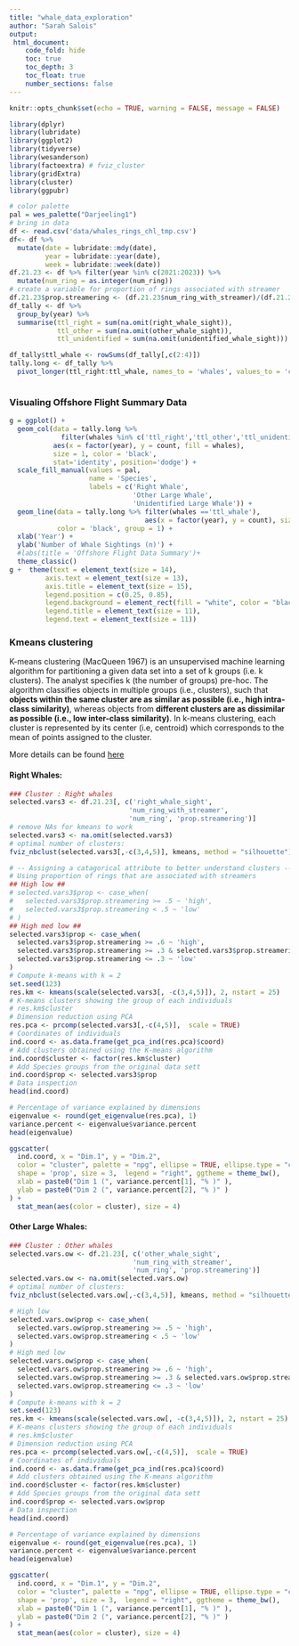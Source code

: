 ```yaml
---
title: "whale_data_exploration"
author: "Sarah Salois"
output: 
 html_document:
    code_fold: hide
    toc: true
    toc_depth: 3
    toc_float: true
    number_sections: false
---
```


```r
knitr::opts_chunk$set(echo = TRUE, warning = FALSE, message = FALSE)
```

```r
library(dplyr)
library(lubridate)
library(ggplot2)
library(tidyverse)
library(wesanderson)
library(factoextra) # fviz_cluster
library(gridExtra)
library(cluster)
library(ggpubr)

```



```r
# color palette
pal = wes_palette("Darjeeling1")
# bring in data 
df <- read.csv('data/whales_rings_chl_tmp.csv')
df<- df %>% 
  mutate(date = lubridate::mdy(date),
         year = lubridate::year(date), 
         week = lubridate::week(date))
df.21.23 <- df %>% filter(year %in% c(2021:2023)) %>%
  mutate(num_ring = as.integer(num_ring))
# create a variable for proportion of rings associated with streamer
df.21.23$prop.streamering <- (df.21.23$num_ring_with_streamer)/(df.21.23$num_ring)
df_tally <- df %>%
  group_by(year) %>%
  summarise(ttl_right = sum(na.omit(right_whale_sight)), 
            ttl_other = sum(na.omit(other_whale_sight)), 
            ttl_unidentified = sum(na.omit(unidentified_whale_sight)))

df_tally$ttl_whale <- rowSums(df_tally[,c(2:4)])
tally.long <- df_tally %>%
  pivot_longer(ttl_right:ttl_whale, names_to = 'whales', values_to = 'count')



```

### Visualing Offshore Flight Summary Data

```r
g = ggplot() +
  geom_col(data = tally.long %>% 
             filter(whales %in% c('ttl_right','ttl_other','ttl_unidentified')),
           aes(x = factor(year), y = count, fill = whales), 
           size = 1, color = 'black',
           stat='identity', position='dodge') +
  scale_fill_manual(values = pal,
                    name = 'Species',
                    labels = c('Right Whale',
                               'Other Large Whale',
                               'Unidentified Large Whale')) +
  geom_line(data = tally.long %>% filter(whales =='ttl_whale'), 
                                  aes(x = factor(year), y = count), size = 1.5, 
            color = 'black', group = 1) +
  xlab('Year') +
  ylab('Number of Whale Sightings (n)') +
  #labs(title = 'Offshore Flight Data Summary')+
  theme_classic()  
g +  theme(text = element_text(size = 14), 
         axis.text = element_text(size = 13), 
         axis.title = element_text(size = 15),
         legend.position = c(0.25, 0.85),
         legend.background = element_rect(fill = "white", color = "black"), 
         legend.title = element_text(size = 11),
         legend.text = element_text(size = 11))
```


### Kmeans clustering 

K-means clustering (MacQueen 1967) is an unsupervised machine learning algorithm for partitioning a given data set into a set of k groups (i.e. k clusters). The analyst specifies k (the number of groups) pre-hoc. The algorithm classifies objects in multiple groups (i.e., clusters), such that **objects within the same cluster are as similar as possible (i.e., high intra-class similarity)**, whereas objects from **different clusters are as dissimilar as possible (i.e., low inter-class similarity)**. In k-means clustering, each cluster is represented by its center (i.e, centroid) which corresponds to the mean of points assigned to the cluster.

More details can be found [here](https://www.datanovia.com/en/lessons/k-means-clustering-in-r-algorith-and-practical-examples/)

#### Right Whales: 

```r
### Cluster : Right whales 
selected.vars3 <- df.21.23[, c('right_whale_sight', 
                              'num_ring_with_streamer',
                              'num_ring', 'prop.streamering')]
# remove NAs for kmeans to work 
selected.vars3 <- na.omit(selected.vars3)
# optimal number of clusters:   
fviz_nbclust(selected.vars3[,-c(3,4,5)], kmeans, method = "silhouette")

# -- Assigning a catagorical attribute to better understand clusters -- #
# Using proportion of rings that are associated with streamers
## High low ##
# selected.vars3$prop <- case_when(
#   selected.vars3$prop.streamering >= .5 ~ 'high',
#   selected.vars3$prop.streamering < .5 ~ 'low'
# )
## High med low ##
selected.vars3$prop <- case_when(
  selected.vars3$prop.streamering >= .6 ~ 'high',
  selected.vars3$prop.streamering >= .3 & selected.vars3$prop.streamering < .6 ~ 'mod',
  selected.vars3$prop.streamering <= .3 ~ 'low'
)
# Compute k-means with k = 2
set.seed(123)
res.km <- kmeans(scale(selected.vars3[, -c(3,4,5)]), 2, nstart = 25)
# K-means clusters showing the group of each individuals
# res.km$cluster
# Dimension reduction using PCA
res.pca <- prcomp(selected.vars3[,-c(4,5)],  scale = TRUE)
# Coordinates of individuals
ind.coord <- as.data.frame(get_pca_ind(res.pca)$coord)
# Add clusters obtained using the K-means algorithm
ind.coord$cluster <- factor(res.km$cluster)
# Add Species groups from the original data sett
ind.coord$prop <- selected.vars3$prop
# Data inspection
head(ind.coord)

# Percentage of variance explained by dimensions
eigenvalue <- round(get_eigenvalue(res.pca), 1)
variance.percent <- eigenvalue$variance.percent
head(eigenvalue)

ggscatter(
  ind.coord, x = "Dim.1", y = "Dim.2", 
  color = "cluster", palette = "npg", ellipse = TRUE, ellipse.type = "convex",
  shape = 'prop', size = 3,  legend = "right", ggtheme = theme_bw(),
  xlab = paste0("Dim 1 (", variance.percent[1], "% )" ),
  ylab = paste0("Dim 2 (", variance.percent[2], "% )" )
) +
  stat_mean(aes(color = cluster), size = 4)

```
 
#### Other Large Whales:  
 
```r

### Cluster : Other whales 
selected.vars.ow <- df.21.23[, c('other_whale_sight', 
                               'num_ring_with_streamer',
                               'num_ring', 'prop.streamering')]
selected.vars.ow <- na.omit(selected.vars.ow)
# optimal number of clusters:   
fviz_nbclust(selected.vars.ow[,-c(3,4,5)], kmeans, method = "silhouette")

# High low
selected.vars.ow$prop <- case_when(
  selected.vars.ow$prop.streamering >= .5 ~ 'high',
  selected.vars.ow$prop.streamering < .5 ~ 'low'
)
# High med low
selected.vars.ow$prop <- case_when(
  selected.vars.ow$prop.streamering >= .6 ~ 'high',
  selected.vars.ow$prop.streamering >= .3 & selected.vars.ow$prop.streamering < .6 ~ 'mod',
  selected.vars.ow$prop.streamering <= .3 ~ 'low'
)
# Compute k-means with k = 2
set.seed(123)
res.km <- kmeans(scale(selected.vars.ow[, -c(3,4,5)]), 2, nstart = 25)
# K-means clusters showing the group of each individuals
# res.km$cluster
# Dimension reduction using PCA
res.pca <- prcomp(selected.vars.ow[,-c(4,5)],  scale = TRUE)
# Coordinates of individuals
ind.coord <- as.data.frame(get_pca_ind(res.pca)$coord)
# Add clusters obtained using the K-means algorithm
ind.coord$cluster <- factor(res.km$cluster)
# Add Species groups from the original data sett
ind.coord$prop <- selected.vars.ow$prop
# Data inspection
head(ind.coord)

# Percentage of variance explained by dimensions
eigenvalue <- round(get_eigenvalue(res.pca), 1)
variance.percent <- eigenvalue$variance.percent
head(eigenvalue)

ggscatter(
  ind.coord, x = "Dim.1", y = "Dim.2", 
  color = "cluster", palette = "npg", ellipse = TRUE, ellipse.type = "convex",
  shape = 'prop', size = 3,  legend = "right", ggtheme = theme_bw(),
  xlab = paste0("Dim 1 (", variance.percent[1], "% )" ),
  ylab = paste0("Dim 2 (", variance.percent[2], "% )" )
) +
  stat_mean(aes(color = cluster), size = 4)
```


